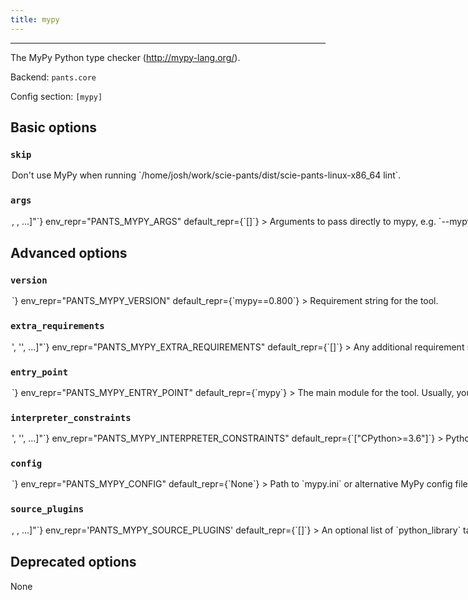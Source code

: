 ```yaml
---
title: mypy
---
```



---

The MyPy Python type checker (http://mypy-lang.org/).

Backend: <span className="color--primary">`pants.core`</span>

Config section: <span className="color--primary">`[mypy]`</span>

<span className={styles.options}>

## Basic options

### `skip`

<Option
  cli_repr={`--[no-]mypy-skip`}
  env_repr="PANTS_MYPY_SKIP"
  default_repr={`False`}
>
  Don&#x27;t use MyPy when running
  `/home/josh/work/scie-pants/dist/scie-pants-linux-x86_64 lint`.
</Option>

### `args`

<Option
  cli_repr={`--mypy-args="[<shell_str>, <shell_str>, ...]"`}
  env_repr="PANTS_MYPY_ARGS"
  default_repr={`[]`}
>
  Arguments to pass directly to mypy, e.g. `--mypy-args="--python-version 3.7
  --disallow-any-expr"`
</Option>

## Advanced options

### `version`

<Option
  cli_repr={`--mypy-version=<str>`}
  env_repr="PANTS_MYPY_VERSION"
  default_repr={`mypy==0.800`}
>
  Requirement string for the tool.
</Option>

### `extra_requirements`

<Option
  cli_repr={`--mypy-extra-requirements="['<str>', '<str>', ...]"`}
  env_repr="PANTS_MYPY_EXTRA_REQUIREMENTS"
  default_repr={`[]`}
>
  Any additional requirement strings to use with the tool. This is useful if the
  tool allows you to install plugins or if you need to constrain a dependency to
  a certain version.
</Option>

### `entry_point`

<Option
  cli_repr={`--mypy-entry-point=<str>`}
  env_repr="PANTS_MYPY_ENTRY_POINT"
  default_repr={`mypy`}
>
  The main module for the tool. Usually, you will not want to change this from
  the default.
</Option>

### `interpreter_constraints`

<Option
  cli_repr={`--mypy-interpreter-constraints="['<str>', '<str>', ...]"`}
  env_repr="PANTS_MYPY_INTERPRETER_CONSTRAINTS"
  default_repr={`["CPython>=3.6"]`}
>
  Python interpreter constraints for this tool.
</Option>

### `config`

<Option
  cli_repr={`--mypy-config=<file_option>`}
  env_repr="PANTS_MYPY_CONFIG"
  default_repr={`None`}
>
  Path to `mypy.ini` or alternative MyPy config file
</Option>

### `source_plugins`

<Option
  cli_repr={`--mypy-source-plugins="[<target_option>, <target_option>, ...]"`}
  env_repr='PANTS_MYPY_SOURCE_PLUGINS'
  default_repr={`[]`}
>
An optional list of `python_library` target addresses to load first-party plugins.

You must also set `plugins = path.to.module` in your `mypy.ini`, and set the `[mypy].config` option in your `pants.toml`.

To instead load third-party plugins, set the option `[mypy].extra_requirements` and set the `plugins` option in `mypy.ini`.

</Option>

## Deprecated options

None

</span>
